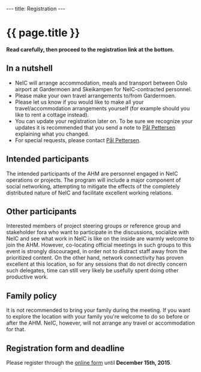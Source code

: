 ---
title: Registration
---

= {{ page.title }} =

'''Read carefully, then proceed to the registration link at the bottom.'''

== In a nutshell ==
* NeIC will arrange accommodation, meals and transport between Oslo airport at Gardermoen and Skeikampen for NeIC-contracted personnel.
* Please make your own travel arrangements to/from Gardermoen. 
* Please let us know if you would like to make all your travel/accommodation arrangements yourself (for example should you like to rent a cottage instead).
* You can update your registration later on. To be sure we recognize your updates it is recommended that you send a note to [mailto:paal.pettersen@nordforsk.org Pål Pettersen] explaining what you changed.
* For special requests, please contact [mailto:Paal.Pettersen@nordforsk.org Pål Pettersen].

== Intended participants ==
The intended participants of the AHM are personnel engaged in NeIC operations or projects. The program will include a major component of social networking, attempting to mitigate the effects of the completely distributed nature of NeIC and facilitate excellent working relations.

== Other participants ==
Interested members of project steering groups or reference group and stakeholder fora who want to participate in the discussions, socialize with NeIC and see what work in NeIC is like on the inside are warmly welcome to join the AHM. However, co-locating official meetings in such groups to this event is strongly discouraged, in order not to distract staff away from the prioritized content. On the other hand, network connectivity has proven excellent at this location, so for any sessions that do not directly concern such delegates, time can still very likely be usefully spent doing other productive work. 

== Family policy ==
It is not recommended to bring your family during the meeting. If you want to explore the location with your family you're welcome to do so before or after the AHM. NeIC, however, will not arrange any travel or accommodation for that.

== Registration form and deadline ==

Please register through the [[https://nettskjema.uio.no/answer/69141.html|online form]] until '''December 15th, 2015'''.

